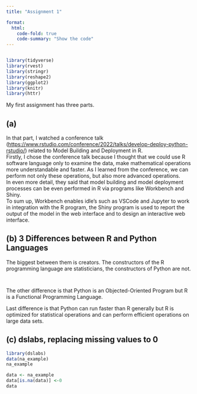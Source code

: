```yaml
---
title: "Assignment 1"

format:
  html: 
    code-fold: true
    code-summary: "Show the code"
---
```


```         
```
```r
library(tidyverse)
library(rvest)
library(stringr)
library(reshape2)
library(ggplot2)
library(knitr)
library(httr)
```

My first assignment has three parts.

## (a)

In that part, I watched a conference talk (<https://www.rstudio.com/conference/2022/talks/develop-deploy-python-rstudio/>) related to Model Building and Deployment in R.\
Firstly, I chose the conference talk because I thought that we could use R software language only to examine the data, make mathematical operations more understandable and faster. As I learned from the conference, we can perform not only these operations, but also more advanced operations.\
In even more detail, they said that model building and model deployment processes can be even performed in R via programs like Workbench and Shiny.\
To sum up, Workbench enables idle's such as VSCode and Jupyter to work in integration with the R program, the Shiny program is used to report the output of the model in the web interface and to design an interactive web interface.

## (b) 3 Differences between R and Python Languages

The biggest between them is creators. The constructors of the R programming language are statisticians, the constructors of Python are not.

```i
```

```i

```

The other difference is that Python is an Objected-Oriented Program but R is a Functional Programming Language.

Last difference is that Python can run faster than R generally but R is optimized for statistical operations and can perform efficient operations on large data sets.

## (c) dslabs, replacing missing values to 0

```r
library(dslabs)
data(na_example)
na_example
```


```r
data <- na_example
data[is.na(data)] <-0
data
```
